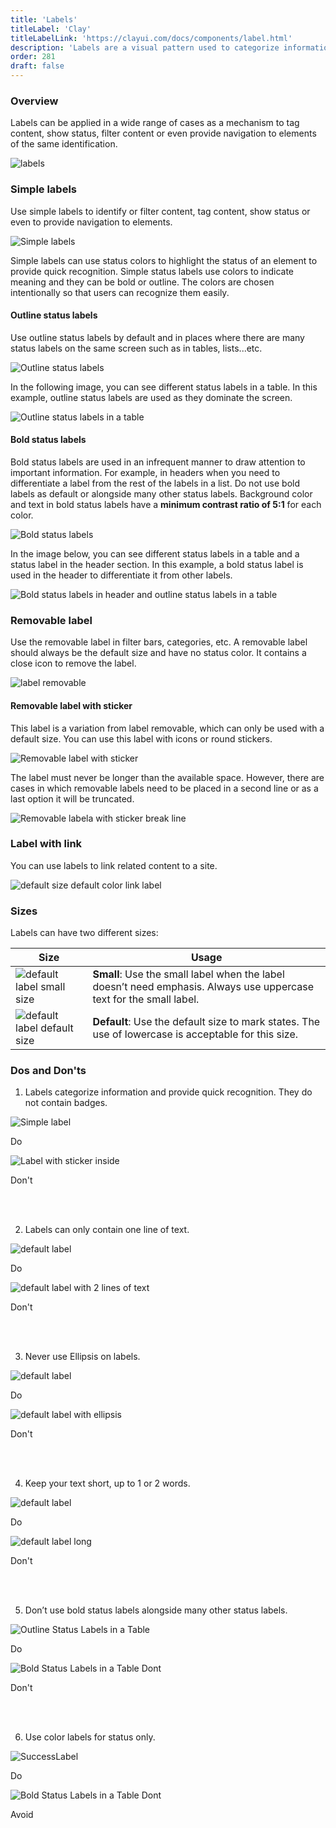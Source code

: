 ```yaml
---
title: 'Labels'
titleLabel: 'Clay'
titleLabelLink: 'https://clayui.com/docs/components/label.html'
description: 'Labels are a visual pattern used to categorize information providing quick and easy recognition.'
order: 281
draft: false
---
```



### Overview

Labels can be applied in a wide range of cases as a mechanism to tag content, show status, filter content or even provide navigation to elements of the same identification.

![labels](/images/lexicon/Labels.png)


### Simple labels
Use simple labels to identify or filter content, tag content, show status or even to provide navigation to elements.

![Simple labels](/images/lexicon/SimpleLabel.png)

Simple labels can use status colors to highlight the status of an element to provide quick recognition. Simple status labels use colors to indicate meaning and they can be bold or outline. The colors are chosen intentionally so that users can recognize them easily.


#### Outline status labels

Use outline status labels by default and in places where there are many status labels on the same screen such as in tables, lists...etc.

![Outline status labels](/images/lexicon/OutlineStatusLabels.png)

In the following image, you can see different status labels in a table. In this example, outline status labels are used as they dominate the screen.
<br/>

![Outline status labels in a table](/images/lexicon/TableWithLabels.png)


#### Bold status labels

Bold status labels are used in an infrequent manner to draw attention to important information. For example, in headers when you need to differentiate a label from the rest of the labels in a list. Do not use bold labels as default or alongside many other status labels. Background color and text in bold status labels have a **minimum contrast ratio of 5:1** for each color.

![Bold status labels](/images/lexicon/BoldStatusLabels.png)

In the image below, you can see different status labels in a table and a status label in the header section. In this example, a bold status label is used in the header to differentiate it from other labels.
<br/>

![Bold status labels in header and outline status labels in a table](/images/lexicon/BoldStatusLabelInHeader.png)

### Removable label

Use the removable label in filter bars, categories, etc. A removable label should always be the default size and have no status color. It contains a close icon to remove the label.

![label removable](/images/lexicon/LabelRemovable.png)

#### Removable label with sticker

This label is a variation from label removable, which can only be used with a default size. You can use this label with icons or round stickers.

![Removable label with sticker](/images/lexicon/RemovableLabelSticker.png)

The label must never be longer than the available space. However, there are cases in which removable labels need to be placed in a second line or as a last option it will be truncated.

![Removable labela with sticker break line](/images/lexicon/RemovableLabelStickerBreakLine.png)

### Label with link

You can use labels to link related content to a site.

![default size default color link label](/images/lexicon/LabelLink.jpg)

### Sizes

Labels can have two different sizes:

| Size                                                            | Usage                                                                                                                 |
| --------------------------------------------------------------- | --------------------------------------------------------------------------------------------------------------------- |
| ![default label small size](/images/lexicon/LabelSmall.png)     | **Small**: Use the small label when the label doesn’t need emphasis. Always use uppercase text for the small label.   |
| ![default label default size](/images/lexicon/LabelDefault.png) | **Default**: Use the default size to mark states. The use of lowercase is acceptable for this size.                   |

### Dos and Don'ts

1. Labels categorize information and provide quick recognition. They do not contain badges.

<Grid templateColumns="1fr 1fr" autoRows="auto" gap="2rem">
	<Grid.Item>
		<div class="image-container">
			<img
				src="/images/lexicon/LabelSmallDo.jpg"
				alt="Simple label"
			/>
		</div>
		<p class="do">Do</p>
	</Grid.Item>
	<Grid.Item>
		<div class="image-container">
		<img
			src="/images/lexicon/LabelSmallDont.jpg"
			alt="Label with sticker inside"
		/>
		</div>
		<p class="dont">Don't</p>
	</Grid.Item>
</Grid>
<br/>
<br/>

2. Labels can only contain one line of text.

<Grid templateColumns="1fr 1fr" autoRows="auto" gap="2rem">
	<Grid.Item>
		<div class="image-container">
			<img
				src="/images/lexicon/LabelTextDo.jpg"
				alt="default label"
			/>
		</div>
		<p class="do">Do</p>
	</Grid.Item>
	<Grid.Item>
		<div class="image-container">
			<img
				src="/images/lexicon/LabelTextDontLines.jpg"
				alt="default label with 2 lines of text"
			/>
			</div>
		<p class="dont">Don't</p>
	</Grid.Item>
</Grid>
<br/>
<br/>

3. Never use Ellipsis on labels.

<Grid templateColumns="1fr 1fr" autoRows="auto" gap="2rem">
	<Grid.Item>
		<div class="image-container">
			<img src="/images/lexicon/LabelTextDo.jpg" alt="default label" />
		</div>
		<p class="do">Do</p>
	</Grid.Item>
	<Grid.Item>
		<div class="image-container">
			<img
				src="/images/lexicon/LabelTextDontEllipsis.jpg"
				alt="default label with ellipsis"
			/>
		</div>
		<p class="dont">Don't</p>
	</Grid.Item>
</Grid>
<br/>
<br/>

4. Keep your text short, up to 1 or 2 words.

<Grid templateColumns="1fr 1fr" autoRows="auto" gap="2rem">
	<Grid.Item>
		<div class="image-container">
			<img src="/images/lexicon/CollectionLabel.png" alt="default label" />
		</div>
		<p class="do">Do</p>
	</Grid.Item>
	<Grid.Item>
		<div class="image-container">
			<img
				src="/images/lexicon/CollectionLabelLong.png"
				alt="default label long"
			/>
		</div>
		<p class="dont">Don't</p>
	</Grid.Item>
</Grid>
<br/>
<br/>

5. Don’t use bold status labels alongside many other status labels.

<Grid templateColumns="1fr" autoRows="auto" gap="2rem">
	<Grid.Item>
		<div class="image-container">
			<img src="/images/lexicon/StatusLabelsTableDo.png" alt="Outline Status Labels in a Table" />
		</div>
		<p class="do">Do</p>
	</Grid.Item>
	<Grid.Item>
		<div class="image-container">
			<img
				src="/images/lexicon/BoldLabelsTableDont.png"
				alt="Bold Status Labels in a Table Dont"
			/>
		</div>
		<p class="dont">Don't</p>
	</Grid.Item>
</Grid>
<br/>
<br/>

6. Use color labels for status only.

<Grid templateColumns="1fr 1fr" autoRows="auto" gap="2rem">
	<Grid.Item>
		<div class="image-container">
			<img src="/images/lexicon/SuccessLabel.png" alt="SuccessLabel" />
		</div>
		<p class="do">Do</p>
	</Grid.Item>
	<Grid.Item>
		<div class="image-container">
			<img
				src="/images/lexicon/StatusLabelsNotStatus.png"
				alt="Bold Status Labels in a Table Dont"
			/>
		</div>
		<p class="avoid">Avoid</p>
	</Grid.Item>
</Grid>